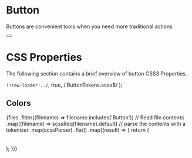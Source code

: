 
<Meta title="Presenters/Color" component={Color} />

# Button

Buttons are convenient tools when you need more traditional actions

<Preview>
  <Story name="all checkboxes">
    <Button></Button>
  </Story>
</Preview>

# CSS Properties

The following section contains a brief overview of button CSS3 Properties.

<!-- Read Button tokens -->

  `!!raw-loader!../`,
  true,
  /.ButtonTokens.scss$/
);

<!-- Create array of files -->


## Colors

<div>
  {files
    .filter((filename) => filename.includes('Button'))
    // Read file contents
    .map((filename) => scssReq(filename).default)
    // parse the contents with a tokenizer
    .map(scssParser)
    .flat()
    .map((result) => {
      return (
        <div>
          <Color variableName={result.declaration} color={result.value}></Color>
          <br></br>
        </div>
      );
    })}
</div>

